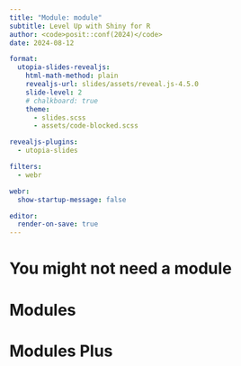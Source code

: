 ```yaml
---
title: "Module: module"
subtitle: Level Up with Shiny for R
author: <code>posit::conf(2024)</code>
date: 2024-08-12

format:
  utopia-slides-revealjs:
    html-math-method: plain
    revealjs-url: slides/assets/reveal.js-4.5.0
    slide-level: 2
    # chalkboard: true
    theme:
      - slides.scss
      - assets/code-blocked.scss

revealjs-plugins:
  - utopia-slides

filters:
  - webr

webr:
  show-startup-message: false

editor:
  render-on-save: true
---
```


# You might not need a module {.middle}

# Modules {.middle}

# Modules Plus {.middle}